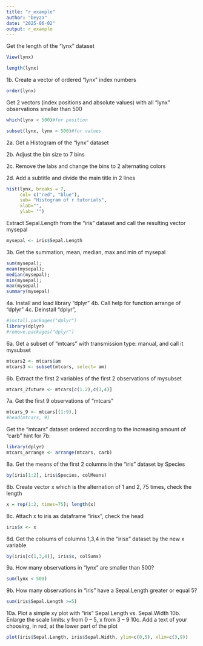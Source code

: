 ```yaml
---
title: "r_example"
author: "beyza"
date: "2025-06-02"
output: r_example
---
```

Get the length of the “lynx” dataset
```r
View(lynx)
```


```r
length(lynx)
```
1b. Create a vector of ordered “lynx” index numbers 
```r
order(lynx)
```
Get 2 vectors (index positions and absolute values) with all “lynx” observations smaller than 500
```r
which(lynx < 500)#for position
```

```r
subset(lynx, lynx < 500)#for values
```

2a. Get a Histogram of the “lynx” dataset

2b. Adjust the bin size to 7 bins

2c. Remove the labs and change the bins to 2 alternating colors

2d. Add a subtitle and divide the main title in 2 lines
```r
hist(lynx, breaks = 7,
     col= c("red", "blue"),
     sub= "Histogram of r tutorials",
     xlab="",
     ylab= "")
```
Extract Sepal.Length from the “iris” dataset and call the resulting vector mysepal
```r

mysepal <- iris$Sepal.Length
```

3b. Get the summation, mean, median, max and min of mysepal
```r
sum(mysepal);
mean(mysepal);
median(mysepal);
min(mysepal);
max(mysepal)
summary(mysepal)
```


4a. Install and load library “dplyr”
4b. Call help for function arrange of “dplyr”
4c. Deinstall “dplyr”,
```r
#install.packages("dplyr")
library(dplyr)
#remove.packages("dplyr")
```

6a. Get a subset of “mtcars” with transmission type: manual, and call it mysubset
```r
mtcars2 <- mtcars$am
mtcars3 <- subset(mtcars, select= am)
```

6b. Extract the first 2 variables of the first 2 observations of mysubset
```r
mtcars_2future <- mtcars[c(1.2),c(3,4)]
```

7a. Get the first 9 observations of “mtcars”
```r
mtcars_9 <- mtcars[(1:9),]
#head(mtcars, 9)
```

Get the “mtcars” dataset ordered according to the increasing amount of “carb”
hint for 7b:
```r
library(dplyr)
mtcars_arrange <- arrange(mtcars, carb)

```


8a. Get the means of the first 2 columns in the “iris” dataset by Species
```r
by(iris[1:2], iris$Species, colMeans)
```
8b. Create vector x which is the alternation of 1 and 2, 75 times, check the length
```r
x = rep(1:2, times=75); length(x)
```

8c. Attach x to iris as dataframe “irisx”, check the head
```r
iris$x <- x
```

8d. Get the colsums of columns 1,3,4 in the “irisx” dataset by the new x variable
```r
by(iris[c(1,3,4)], iris$x, colSums)
```

9a. How many observations in “lynx” are smaller than 500?
```r
sum(lynx < 500)
```

9b. How many observations in “iris” have a Sepal.Length greater or equal 5?
```r
sum(iris$Sepal.Length >=5)
```

10a. Plot a simple xy plot with “iris” Sepal.Length vs. Sepal.Width
10b. Enlarge the scale limits: y from 0 – 5, x from 3 – 9
10c. Add a text of your choosing, in red, at the lower part of the plot
```r
plot(iris$Sepal.Length, iris$Sepal.Width, ylim=c(0,5), xlim=c(3,9))
```




